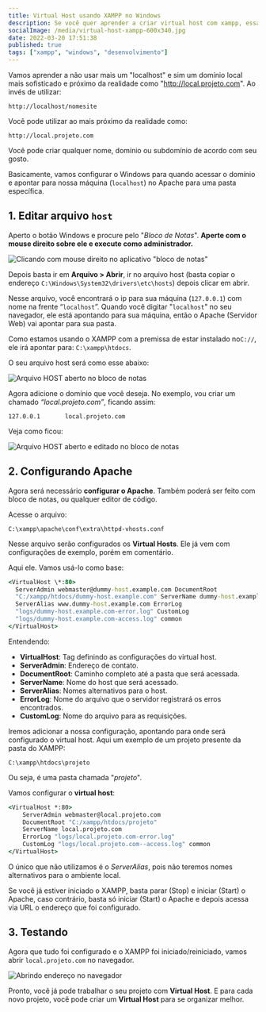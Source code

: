 ```yaml
---
title: Virtual Host usando XAMPP no Windows
description: Se você quer aprender a criar virtual host com xampp, essa matéria é pra você!
socialImage: /media/virtual-host-xampp-600x340.jpg
date: 2022-03-20 17:51:38
published: true
tags: ["xampp", "windows", "desenvolvimento"]
---
```


Vamos aprender a não usar mais um "localhost" e sim um domínio local mais sofisticado e próximo da realidade como "http://local.projeto.com". Ao invés de utilizar:

```
http://localhost/nomesite
```

Você pode utilizar ao mais próximo da realidade como:

```
http://local.projeto.com
```

Você pode criar qualquer nome, domínio ou subdomínio de acordo com seu gosto.

Basicamente, vamos configurar o Windows para quando acessar o domínio e apontar para nossa máquina (`localhost`) no Apache para uma pasta específica.

## 1. Editar arquivo `host`

Aperto o botão Windows e procure pelo "_Bloco de Notas_". **Aperte com o mouse direito sobre ele e execute como administrador.**

![Clicando com mouse direito no aplicativo "bloco de notas"](virtual-host-bloco-de-notas-administrador-1.webp)

Depois basta ir em **Arquivo > Abrir**, ir no arquivo host (basta copiar o endereço `C:\Windows\System32\drivers\etc\hosts`) depois clicar em abrir.

Nesse arquivo, você encontrará o ip para sua máquina (`127.0.0.1`) com nome na frente “`localhost`”. Quando você digitar "`localhost`" no seu navegador, ele está apontando para sua máquina, então o Apache (Servidor Web) vai apontar para sua pasta.

Como estamos usando o XAMPP com a premissa de estar instalado no`C://`, ele irá apontar para: `C:\xampp\htdocs`.

O seu arquivo host será como esse abaixo:

![Arquivo HOST aberto no bloco de notas](virtual-host-bloco-de-notas-host-600x318.webp)

Agora adicione o domínio que você deseja. No exemplo, vou criar um chamado _“local.projeto.com”_, ficando assim:

```
127.0.0.1       local.projeto.com
```

Veja como ficou:

![Arquivo HOST aberto e editado no bloco de notas](virtual-host-bloco-de-notas-hos-editadot-600x318.webp)

## 2. Configurando Apache

Agora será necessário **configurar o Apache**. Também poderá ser feito com bloco de notas, ou qualquer editor de código.

Acesse o arquivo:

```
C:\xampp\apache\conf\extra\httpd-vhosts.conf
```

Nesse arquivo serão configurados os **Virtual Hosts**. Ele já vem com configurações de exemplo, porém em comentário.

Aqui ele. Vamos usá-lo como base:

```cmd
<VirtualHost \*:80>
  ServerAdmin webmaster@dummy-host.example.com DocumentRoot
  "C:/xampp/htdocs/dummy-host.example.com" ServerName dummy-host.example.com
  ServerAlias www.dummy-host.example.com ErrorLog
  "logs/dummy-host.example.com-error.log" CustomLog
  "logs/dummy-host.example.com-access.log" common
</VirtualHost>
```

Entendendo:

- **VirtualHost**: Tag definindo as configurações do virtual host.
- **ServerAdmin**: Endereço de contato.
- **DocumentRoot**: Caminho completo até a pasta que será acessada.
- **ServerName**: Nome do host que será acessado.
- **ServerAlias**: Nomes alternativos para o host.
- **ErrorLog**: Nome do arquivo que o servidor registrará os erros encontrados.
- **CustomLog**: Nome do arquivo para as requisições.

Iremos adicionar a nossa configuração, apontando para onde será configurado o virtual host. Aqui um exemplo de um projeto presente da pasta do XAMPP:

```
C:\xampp\htdocs\projeto
```

Ou seja, é uma pasta chamada "_projeto_".

Vamos configurar o **virtual host**:

```cmd /local.projeto.com/
<VirtualHost *:80>
    ServerAdmin webmaster@local.projeto.com
    DocumentRoot "C:/xampp/htdocs/projeto"
    ServerName local.projeto.com
    ErrorLog "logs/local.projeto.com-error.log"
    CustomLog "logs/local.projeto.com--access.log" common
</VirtualHost>
```

O único que não utilizamos é o _ServerAlias_, pois não teremos nomes alternativos para o ambiente local.

Se você já estiver iniciado o XAMPP, basta parar (Stop) e iniciar (Start) o Apache, caso contrário, basta só iniciar (Start) o Apache e depois acessa via URL o endereço que foi configurado.

## 3. Testando

Agora que tudo foi configurado e o XAMPP foi iniciado/reiniciado, vamos abrir `local.projeto.com` no navegador.

![Abrindo endereço no navegador](virtual-host-localhost-600x264.webp)

Pronto, você já pode trabalhar o seu projeto com **Virtual Host**. E para cada novo projeto, você pode criar um **Virtual Host** para se organizar melhor.
